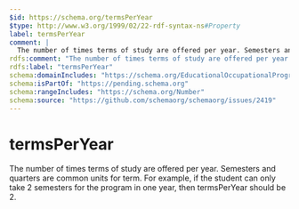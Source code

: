 ```yaml
---
$id: https://schema.org/termsPerYear
$type: http://www.w3.org/1999/02/22-rdf-syntax-ns#Property
label: termsPerYear
comment: |
  The number of times terms of study are offered per year. Semesters and quarters are common units for term. For example, if the student can only take 2 semesters for the program in one year, then termsPerYear should be 2.
rdfs:comment: "The number of times terms of study are offered per year. Semesters and quarters are common units for term. For example, if the student can only take 2 semesters for the program in one year, then termsPerYear should be 2."
rdfs:label: "termsPerYear"
schema:domainIncludes: "https://schema.org/EducationalOccupationalProgram"
schema:isPartOf: "https://pending.schema.org"
schema:rangeIncludes: "https://schema.org/Number"
schema:source: "https://github.com/schemaorg/schemaorg/issues/2419"
---
```


# termsPerYear

The number of times terms of study are offered per year. Semesters and quarters are common units for term. For example, if the student can only take 2 semesters for the program in one year, then termsPerYear should be 2.

